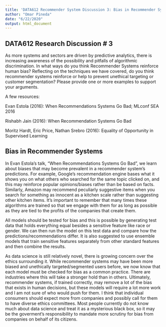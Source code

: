 ```yaml
---
title: 'DATA612 Recommender System Discussion 3: Bias in Recommender Systems'
author: "Omar Pineda"
date: "6/22/2020"
output: html_document
---
```


## DATA612 Research Discussion # 3

As more systems and sectors are driven by predictive analytics, there is increasing awareness of the possibility and pitfalls of algorithmic discrimination. In what ways do you think Recommender Systems reinforce human bias? Reflecting on the techniques we have covered, do you think recommender systems reinforce or help to prevent unethical targeting or customer segmentation?  Please provide one or more examples to support your arguments.

A few resources:

Evan Estola (2016): When Recommendations Systems Go Bad; MLconf SEA 2016

Rishabh Jain (2016): When Recommendation Systems Go Bad

Moritz Hardt, Eric Price, Nathan Srebro (2016):  Equality of Opportunity in Supervised Learning

## Bias in Recommender Systems

In Evan Estola's talk, "When Recommendations Systems Go Bad", we learn about biases that may become prevalent
in a recommender system's predictions. For example, Google's recommendation engine bases what it shows you on
what others who searched for the same topic clicked on, and this may reinforce popular opinions/biases rather
than be based on facts. Similarly, Amazon may recommend peculiarly suggestive items when you search for
something as innocent as a kitchen scale rather than suggesting other kitchen items. It's important to
remember that many times these algorithms are trained so that we engage with them for as long as possible as
they are tied to the profits of the companies that create them. 

All models should be tested for bias and this is possible by generating test data that holds everything equal
besides a sensitive feature like race or gender. We can then run the model on this test data and compare how
the predictions/recommendations differ. It is also suggested to use ensemble models that train sensitive
features separately from other standard features and then combine the results.

As data science is still relatively novel, there is growing concern over the ethics surrounding it. While
recommender systems may have been more biased and unethically targeted/segmented users before, we now know
that each model must be checked for bias as a common practice. There are industries where this will take a
stronger hold than in others. Ultimately, recommender systems, if trained correctly, may remove a lot of the
bias that exists in human decisions, but these models will require a lot more work and I am not sure of who
would push for them. I think that individual consumers should expect more from companies and possibly call
for them to have diverse ethics committees. Most people currently do not know much about data science and
treat it as a mysterious black box, so it may be the goverment's responsibility to mandate more scrutiny for
bias from companies on behalf of its citizens.